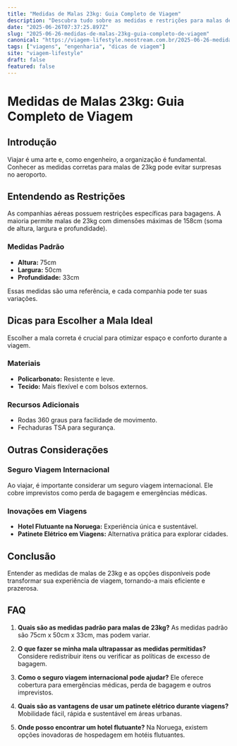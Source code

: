 ```yaml
---
title: "Medidas de Malas 23kg: Guia Completo de Viagem"
description: "Descubra tudo sobre as medidas e restrições para malas de 23kg em viagens internacionais. Dicas valiosas para engenheiros."
date: "2025-06-26T07:37:25.897Z"
slug: "2025-06-26-medidas-de-malas-23kg-guia-completo-de-viagem"
canonical: "https://viagem-lifestyle.neostream.com.br/2025-06-26-medidas-de-malas-23kg-guia-completo-de-viagem"
tags: ["viagens", "engenharia", "dicas de viagem"]
site: "viagem-lifestyle"
draft: false
featured: false
---
```


# Medidas de Malas 23kg: Guia Completo de Viagem

## Introdução
Viajar é uma arte e, como engenheiro, a organização é fundamental. Conhecer as medidas corretas para malas de 23kg pode evitar surpresas no aeroporto.

## Entendendo as Restrições
As companhias aéreas possuem restrições específicas para bagagens. A maioria permite malas de 23kg com dimensões máximas de 158cm (soma de altura, largura e profundidade).

### Medidas Padrão
- **Altura:** 75cm
- **Largura:** 50cm
- **Profundidade:** 33cm

Essas medidas são uma referência, e cada companhia pode ter suas variações.

## Dicas para Escolher a Mala Ideal
Escolher a mala correta é crucial para otimizar espaço e conforto durante a viagem.

### Materiais
- **Policarbonato:** Resistente e leve.
- **Tecido:** Mais flexível e com bolsos externos.

### Recursos Adicionais
- Rodas 360 graus para facilidade de movimento.
- Fechaduras TSA para segurança.

## Outras Considerações
### Seguro Viagem Internacional
Ao viajar, é importante considerar um seguro viagem internacional. Ele cobre imprevistos como perda de bagagem e emergências médicas.

### Inovações em Viagens
- **Hotel Flutuante na Noruega:** Experiência única e sustentável.
- **Patinete Elétrico em Viagens:** Alternativa prática para explorar cidades.

## Conclusão
Entender as medidas de malas de 23kg e as opções disponíveis pode transformar sua experiência de viagem, tornando-a mais eficiente e prazerosa.

## FAQ

1. **Quais são as medidas padrão para malas de 23kg?**
   As medidas padrão são 75cm x 50cm x 33cm, mas podem variar.

2. **O que fazer se minha mala ultrapassar as medidas permitidas?**
   Considere redistribuir itens ou verificar as políticas de excesso de bagagem.

3. **Como o seguro viagem internacional pode ajudar?**
   Ele oferece cobertura para emergências médicas, perda de bagagem e outros imprevistos.

4. **Quais são as vantagens de usar um patinete elétrico durante viagens?**
   Mobilidade fácil, rápida e sustentável em áreas urbanas.

5. **Onde posso encontrar um hotel flutuante?**
   Na Noruega, existem opções inovadoras de hospedagem em hotéis flutuantes.